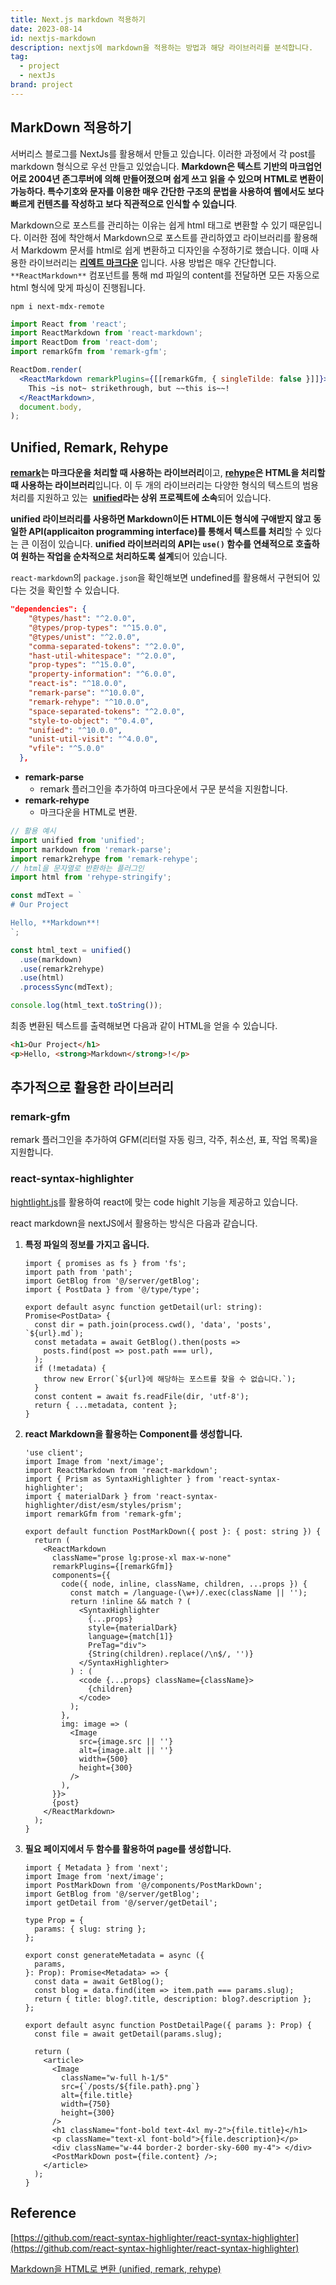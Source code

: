 ```yaml
---
title: Next.js markdown 적용하기
date: 2023-08-14
id: nextjs-markdown
description: nextjs에 markdown을 적용하는 방법과 해당 라이브러리를 분석합니다.
tag:
  - project
  - nextJs
brand: project
---
```


## MarkDown 적용하기

서버리스 블로그를 NextJs를 활용해서 만들고 있습니다. 이러한 과정에서 각 post를 markdown 형식으로 우선 만들고 있었습니다. **Markdown은 텍스트 기반의 마크업언어로 2004년 존그루버에 의해 만들어졌으며 쉽게 쓰고 읽을 수 있으며 HTML로 변환이 가능하다. 특수기호와 문자를 이용한 매우 간단한 구조의 문법을 사용하여 웹에서도 보다 빠르게 컨텐츠를 작성하고 보다 직관적으로 인식할 수 있습니다**.

Markdown으로 포스트를 관리하는 이유는 쉽게 html 태그로 변환할 수 있기 때문입니다. 이러한 점에 착안해서 Markdown으로 포스트를 관리하였고 라이브러리를 활용해서 Markdowm 문서를 html로 쉽게 변환하고 디자인을 수정하기로 했습니다. 이때 사용한 라이브러리는 [**리엑트 마크다운**](https://github.com/remarkjs/react-markdown) 입니다. 사용 방법은 매우 간단합니다. `**ReactMarkdown**` 컴포넌트를 통해 md 파일의 content를 전달하면 모든 자동으로 html 형식에 맞게 파싱이 진행됩니다.

```
npm i next-mdx-remote
```

```jsx {6-9}
import React from 'react';
import ReactMarkdown from 'react-markdown';
import ReactDom from 'react-dom';
import remarkGfm from 'remark-gfm';

ReactDom.render(
  <ReactMarkdown remarkPlugins={[[remarkGfm, { singleTilde: false }]]}>
    This ~is not~ strikethrough, but ~~this is~~!
  </ReactMarkdown>,
  document.body,
);
```

## **Unified, Remark, Rehype**

**[remark](https://remark.js.org/)는 마크다운을 처리할 때 사용하는 라이브러리**이고, **[rehype](https://github.com/rehypejs/rehype)은 HTML을 처리할 때 사용하는 라이브러리**입니다. 이 두 개의 라이브러리는 다양한 형식의 텍스트의 범용 처리를 지원하고 있는  **[unified](https://unifiedjs.com/)라는 상위 프로젝트에 소속**되어 있습니다.

**unified 라이브러리를 사용하면 Markdown이든 HTML이든 형식에 구애받지 않고 동일한 API(applicaiton programming interface)를 통해서 텍스트를 처리**할 수 있다는 큰 이점이 있습니다. **unified 라이브러리의 API는 `use()` 함수를 연쇄적으로 호출하여 원하는 작업을 순차적으로 처리하도록 설계**되어 있습니다.

`react-markdown`의 `package.json`을 확인해보면 undefined를 활용해서 구현되어 있다는 것을 확인할 수 있습니다.

```json {14}
"dependencies": {
    "@types/hast": "^2.0.0",
    "@types/prop-types": "^15.0.0",
    "@types/unist": "^2.0.0",
    "comma-separated-tokens": "^2.0.0",
    "hast-util-whitespace": "^2.0.0",
    "prop-types": "^15.0.0",
    "property-information": "^6.0.0",
    "react-is": "^18.0.0",
    "remark-parse": "^10.0.0",
    "remark-rehype": "^10.0.0",
    "space-separated-tokens": "^2.0.0",
    "style-to-object": "^0.4.0",
    "unified": "^10.0.0",
    "unist-util-visit": "^4.0.0",
    "vfile": "^5.0.0"
  },
```

- **remark-parse**
  - remark 플러그인을 추가하여 마크다운에서 구문 분석을 지원합니다.
- **remark-rehype**
  - 마크다운을 HTML로 변환.

```jsx
// 활용 예시
import unified from 'unified';
import markdown from 'remark-parse';
import remark2rehype from 'remark-rehype';
// html을 문자열로 반환하는 플러그인
import html from 'rehype-stringify';

const mdText = `
# Our Project

Hello, **Markdown**!
`;

const html_text = unified()
  .use(markdown)
  .use(remark2rehype)
  .use(html)
  .processSync(mdText);

console.log(html_text.toString());
```

최종 변환된 텍스트를 출력해보면 다음과 같이 HTML을 얻을 수 있습니다.

```html
<h1>Our Project</h1>
<p>Hello, <strong>Markdown</strong>!</p>
```

## 추가적으로 활용한 라이브러리

### remark-gfm

remark 플러그인을 추가하여 GFM(리터럴 자동 링크, 각주, 취소선, 표, 작업 목록)을 지원합니다.

### react-syntax-highlighter

[hightlight.js](https://highlightjs.readthedocs.io/en/latest/index.html)를 활용하여 react에 맞는 code highlt 기능을 제공하고 있습니다.

react markdown을 nextJS에서 활용하는 방식은 다음과 같습니다.

1. **특정 파일의 정보를 가지고 옵니다.**

   ```tsx {8-10}
   import { promises as fs } from 'fs';
   import path from 'path';
   import GetBlog from '@/server/getBlog';
   import { PostData } from '@/type/type';

   export default async function getDetail(url: string): Promise<PostData> {
     const dir = path.join(process.cwd(), 'data', 'posts', `${url}.md`);
     const metadata = await GetBlog().then(posts =>
       posts.find(post => post.path === url),
     );
     if (!metadata) {
       throw new Error(`${url}에 해당하는 포스트를 찾을 수 없습니다.`);
     }
     const content = await fs.readFile(dir, 'utf-8');
     return { ...metadata, content };
   }
   ```

2. **react Markdown을 활용하는 Component를 생성합니다.**

   ```tsx {3, 14-39 }
   'use client';
   import Image from 'next/image';
   import ReactMarkdown from 'react-markdown';
   import { Prism as SyntaxHighlighter } from 'react-syntax-highlighter';
   import { materialDark } from 'react-syntax-highlighter/dist/esm/styles/prism';
   import remarkGfm from 'remark-gfm';

   export default function PostMarkDown({ post }: { post: string }) {
     return (
       <ReactMarkdown
         className="prose lg:prose-xl max-w-none"
         remarkPlugins={[remarkGfm]}
         components={{
           code({ node, inline, className, children, ...props }) {
             const match = /language-(\w+)/.exec(className || '');
             return !inline && match ? (
               <SyntaxHighlighter
                 {...props}
                 style={materialDark}
                 language={match[1]}
                 PreTag="div">
                 {String(children).replace(/\n$/, '')}
               </SyntaxHighlighter>
             ) : (
               <code {...props} className={className}>
                 {children}
               </code>
             );
           },
           img: image => (
             <Image
               src={image.src || ''}
               alt={image.alt || ''}
               width={500}
               height={300}
             />
           ),
         }}>
         {post}
       </ReactMarkdown>
     );
   }
   ```

3. **필요 페이지에서 두 함수를 활용하여 page를 생성합니다.**

   ```tsx {32}
   import { Metadata } from 'next';
   import Image from 'next/image';
   import PostMarkDown from '@/components/PostMarkDown';
   import GetBlog from '@/server/getBlog';
   import getDetail from '@/server/getDetail';

   type Prop = {
     params: { slug: string };
   };

   export const generateMetadata = async ({
     params,
   }: Prop): Promise<Metadata> => {
     const data = await GetBlog();
     const blog = data.find(item => item.path === params.slug);
     return { title: blog?.title, description: blog?.description };
   };

   export default async function PostDetailPage({ params }: Prop) {
     const file = await getDetail(params.slug);

     return (
       <article>
         <Image
           className="w-full h-1/5"
           src={`/posts/${file.path}.png`}
           alt={file.title}
           width={750}
           height={300}
         />
         <h1 className="font-bold text-4xl my-2">{file.title}</h1>
         <p className="text-xl font-bold">{file.description}</p>
         <div className="w-44 border-2 border-sky-600 my-4"> </div>
         <PostMarkDown post={file.content} />;
       </article>
     );
   }
   ```

## Reference

[https://github.com/react-syntax-highlighter/react-syntax-highlighter](https://github.com/react-syntax-highlighter/react-syntax-highlighter)

[Markdown을 HTML로 변환 (unified, remark, rehype)](https://www.daleseo.com/unified-remark-rehype/#unified-remark-rehype)
